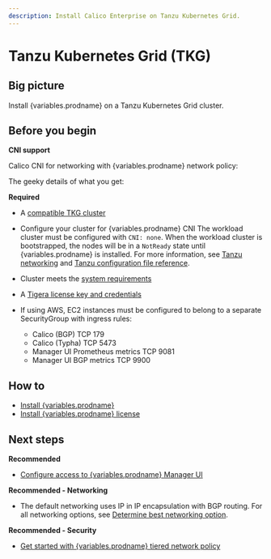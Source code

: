 ```yaml
---
description: Install Calico Enterprise on Tanzu Kubernetes Grid.
---
```




# Tanzu Kubernetes Grid (TKG)

## Big picture

Install {variables.prodname} on a Tanzu Kubernetes Grid cluster.

## Before you begin

**CNI support**

Calico CNI for networking with {variables.prodname} network policy:

The geeky details of what you get:

<GeekDetails
  prodname='{variables.prodname}'
  details='Policy:Calico,IPAM:Calico,CNI:Calico,Overlay:IPIP,Routing:BGP,Datastore:Kubernetes'
/>

**Required**

- A [compatible TKG cluster](../compatibility.mdx#tkg)
- Configure your cluster for {variables.prodname} CNI
  The workload cluster must be configured with `CNI: none`. When the workload cluster is bootstrapped, the nodes will be in a `NotReady` state until {variables.prodname} is installed. For more information, see [Tanzu networking](https://docs.vmware.com/en/VMware-Tanzu-Kubernetes-Grid/1.4/vmware-tanzu-kubernetes-grid-14/GUID-tanzu-k8s-clusters-networking.html) and [Tanzu configuration file reference](https://docs.vmware.com/en/VMware-Tanzu-Kubernetes-Grid/1.4/vmware-tanzu-kubernetes-grid-14/GUID-tanzu-config-reference.html).

- Cluster meets the [system requirements](requirements.mdx)
- A [Tigera license key and credentials](calico-enterprise.mdx)
- If using AWS, EC2 instances must be configured to belong to a separate SecurityGroup with ingress rules:
  - Calico (BGP) TCP 179
  - Calico (Typha) TCP 5473
  - Manager UI Prometheus metrics TCP 9081
  - Manager UI BGP metrics TCP 9900

## How to

- [Install {variables.prodname}](#install-calico-enterprise)
- [Install {variables.prodname} license](#install-calico-enterprise-license)

<InstallGenericTemp clusterType='standalone' />

## Next steps

**Recommended**

- [Configure access to {variables.prodname} Manager UI](../../operations/cnx/access-the-manager.mdx)

**Recommended - Networking**

- The default networking uses IP in IP encapsulation with BGP routing. For all networking options, see [Determine best networking option](../../networking/determine-best-networking.mdx).

**Recommended - Security**

- [Get started with {variables.prodname} tiered network policy](../../network-policy/policy-tiers/tiered-policy.mdx)
